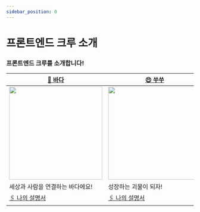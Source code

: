 ```yaml
---
sidebar_position: 0
---
```

# 프론트엔드 크루 소개

### 프론트엔드 크루를 소개합니다!


| [🐋 바다](https://github.com/badahertz52)                                                                              | [😍 쑤쑤](https://github.com/soosoo22)                                                                                 | [🔥 에프이](https://github.com/chysis)                                                                                 | [👾 올리](https://github.com/ImxYJL)                                                                                                  |
| ---------------------------------------------------------------------------------------------------------------------- | ---------------------------------------------------------------------------------------------------------------------- | ---------------------------------------------------------------------------------------------------------------------- | ------------------------------------------------------------------------------------------------------------------------------------- |
| <img src={badaimg} width="250px"/>                                                                                     | <img src={soosooimg} width="250px" />                                                                                  | <img src={feimg} width="250px" />                                                                                      | <img src={olieimg} width="250px" />                                                                                                   |
| 세상과 사람을 연결하는 바다에요!                                                                                       | 성장하는 괴물이 되자!                                                                                                  | 지칠 줄 모르는 열정 개발자입니다!                                                                                      | Slowly But Surely                                                                                                                     |
| [🖇️ 나의 설명서](https://docs.google.com/presentation/d/1SByi0TRpu-_8i6CmR0qC3w7ItM2vYP5z76j5jiIWd8s/edit?usp=sharing) | [🖇️ 나의 설명서](https://docs.google.com/presentation/d/14b1fuUwV_9vUVSpL0x4URcISZnu-ByO_pzHNv4NDTY4/edit?usp=sharing) | [🖇️ 나의 설명서](https://docs.google.com/presentation/d/1ZfwxWU8B8SUdMpw_99ipNNVDKIX0wd7C2BF7A4C-LoU/edit?usp=sharing) | [🖇️ 나의 설명서](https://docs.google.com/presentation/d/1ZUILEugPQ6PuHE1wQ2_zkCE9frpUZRzmtLuqwkEUtlA/edit#slide=id.g25461392ae8_0_67) |
